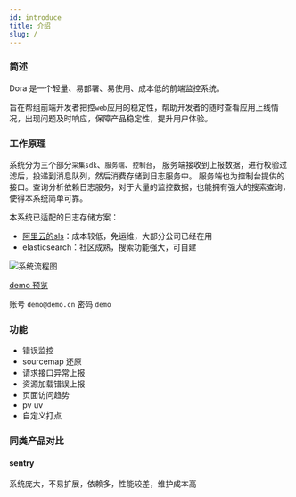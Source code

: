 ```yaml
---
id: introduce
title: 介绍
slug: /
---
```


### 简述

Dora 是一个轻量、易部署、易使用、成本低的前端监控系统。

旨在帮组前端开发者把控`web`应用的稳定性，帮助开发者的随时查看应用上线情况，出现问题及时响应，保障产品稳定性，提升用户体验。

### 工作原理

系统分为三个部分`采集sdk`、`服务端`、`控制台`，
服务端接收到上报数据，进行校验过滤后，投递到消息队列，然后消费存储到日志服务中。
服务端也为控制台提供的接口。查询分析依赖日志服务，对于大量的监控数据，也能拥有强大的搜索查询，使得本系统简单可靠。

本系统已适配的日志存储方案： 
- [阿里云的sls](https://help.aliyun.com/document_detail/48869.html)：成本较低，免运维，大部分公司已经在用
- elasticsearch：社区成熟，搜索功能强大，可自建

![系统流程图](/img/diagram-1.png)

[demo 预览](https://dora.nancode.cn)

账号 `demo@demo.cn`
密码 `demo`

### 功能

- 错误监控
- sourcemap 还原
- 请求接口异常上报
- 资源加载错误上报
- 页面访问趋势
- pv uv
- 自定义打点

### 同类产品对比

#### sentry

系统庞大，不易扩展，依赖多，性能较差，维护成本高
